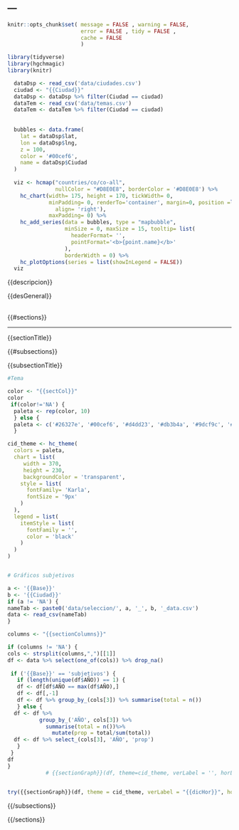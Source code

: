 ---
---

```r
knitr::opts_chunk$set( message = FALSE , warning = FALSE, 
                       error = FALSE , tidy = FALSE ,
                       cache = FALSE
                       ) 

library(tidyverse)
library(hgchmagic)
library(knitr)

```



<!-- <h1 style="text-align: center;font-size:25px;margin-bottom: 19px;">{{titulo}}</h1> -->

<div class = "contInfo">

<div class = "row">
  <div class = "col-md-3">
```r
  dataDsp <- read_csv('data/ciudades.csv')
  ciudad <- "{{Ciudad}}"
  dataDsp <- dataDsp %>% filter(Ciudad == ciudad)
  dataTem <- read_csv('data/temas.csv')
  dataTem <- dataTem %>% filter(Ciudad == ciudad)
  
  
  bubbles <- data.frame(
    lat = dataDsp$lat,
    lon = dataDsp$lng,
    z = 100,
    color = '#00cef6',
    name = dataDsp$Ciudad
  )
  
  viz <- hcmap("countries/co/co-all",
               nullColor = "#D8E0E8", borderColor = '#D8E0E8') %>%
    hc_chart(width= 175, height = 170, tickWidth= 0,
             minPadding= 0, renderTo='container', margin=0, position =list(
               align= 'right'),
             maxPadding= 0) %>%
    hc_add_series(data = bubbles, type = "mapbubble",
                  minSize = 0, maxSize = 15, tooltip= list(
                    headerFormat= '',
                    pointFormat='<b>{point.name}</b>'
                  ),
                  borderWidth = 0) %>%
    hc_plotOptions(series = list(showInLegend = FALSE))
  viz
```
  </div>
  
<p>{{descripcion}}</p>
<p>{{desGeneral}}</p>
</br>
{{#sections}}
 <hr>
<p class = "nombTem">{{sectionTitle}}</p>

{{#subsections}}

<div class = sec{{sectionBlock}}>
<p class = a{{parId}}>{{subsectionTitle}}</p>

```r

#Tema 

color <- "{{sectCol}}"
color
 if(color!='NA') {
  paleta <- rep(color, 10)
  } else {
  paleta <- c('#26327e', '#00cef6', '#d4dd23', '#db3b4a', '#9dcf9c', '#d0854e', '#d8e0e8',                     '#7919eb', '#71c9c6', '#d6c5a0')
  }

cid_theme <- hc_theme(
  colors = paleta,
  chart = list(
     width = 370,
     height = 230,
     backgroundColor = 'transparent',
    style = list(
      fontFamily= 'Karla',
      fontSize = '9px'
    )
  ),
  legend = list(
    itemStyle = list(
      fontFamily = '',
      color = 'black'
    )
  )
)


# Gráficos subjetivos

```



```r
a <- '{{Base}}'
b <- '{{Ciudad}}'
if (a != 'NA') {
nameTab <- paste0('data/seleccion/', a, '_', b, '_data.csv')
data <- read_csv(nameTab)
}
```

```r
            
columns <- "{{sectionColumns}}"

if (columns != 'NA') {
cols <- strsplit(columns,",")[[1]]
df <- data %>% select(one_of(cols)) %>% drop_na()
            
 if ('{{Base}}' == 'subjetivos') {
   if (length(unique(df$AÑO)) == 1) {
   df <- df[df$AÑO == max(df$AÑO),]
   df <- df[,-1]
   df <- df %>% group_by_(cols[3]) %>% summarise(total = n())
   } else {
  df <- df %>% 
          group_by_('AÑO', cols[3]) %>% 
            summarise(total = n())%>% 
              mutate(prop = total/sum(total)) 
  df <- df %>% select_(cols[3], 'AÑO', 'prop')
   }
 }
df     
}
            # {{sectionGraph}}(df, theme=cid_theme, verLabel = '', horLabel = '') %>%  hc_chart(width= 450, height = 300,  backgroundColor = "transparent")
            
```


<div id="{{sectionNumber}}">
```r
try({{sectionGraph}}(df, theme = cid_theme, verLabel = "{{dicHor}}", horLabel = "{{dicVer}}", colors = paleta, tooltip = list(headerFormat = ' ', pointFormat = '<b>{point.a}:</b> {point.b}')))
```
</div>
</div>
{{/subsections}}

{{/sections}}
</div>